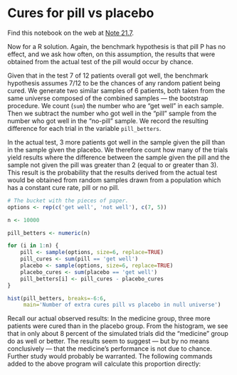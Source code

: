 # Cures for pill vs placebo


Find this notebook on the web at
<a class="quarto-xref" href="https://resampling-stats.github.io/latest-r/testing_counts_1.html#nte-pill_placebo">Note <span>21.7</span></a>.

Now for a R solution. Again, the benchmark hypothesis is that pill P has
no effect, and we ask how often, on this assumption, the results that
were obtained from the actual test of the pill would occur by chance.

Given that in the test 7 of 12 patients overall got well, the benchmark
hypothesis assumes 7/12 to be the chances of any random patient being
cured. We generate two similar samples of 6 patients, both taken from
the same universe composed of the combined samples — the bootstrap
procedure. We count (`sum`) the number who are “get well” in each
sample. Then we subtract the number who got well in the “pill” sample
from the number who got well in the “no-pill” sample. We record the
resulting difference for each trial in the variable `pill_betters`.

In the actual test, 3 more patients got well in the sample given the
pill than in the sample given the placebo. We therefore count how many
of the trials yield results where the difference between the sample
given the pill and the sample not given the pill was greater than 2
(equal to or greater than 3). This result is the probability that the
results derived from the actual test would be obtained from random
samples drawn from a population which has a constant cure rate, pill or
no pill.

```r
# The bucket with the pieces of paper.
options <- rep(c('get well', 'not well'), c(7, 5))

n <- 10000

pill_betters <- numeric(n)

for (i in 1:n) {
    pill <- sample(options, size=6, replace=TRUE)
    pill_cures <- sum(pill == 'get well')
    placebo <- sample(options, size=6, replace=TRUE)
    placebo_cures <- sum(placebo == 'get well')
    pill_betters[i] <- pill_cures - placebo_cures
}

hist(pill_betters, breaks=-6:6,
     main='Number of extra cures pill vs placebo in null universe')
```

Recall our actual observed results: In the medicine group, three more
patients were cured than in the placebo group. From the histogram, we
see that in only about 8 percent of the simulated trials did the
“medicine” group do as well or better. The results seem to suggest — but
by no means conclusively — that the medicine’s performance is not due to
chance. Further study would probably be warranted. The following
commands added to the above program will calculate this proportion
directly:
